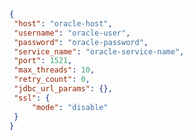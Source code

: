 
```json title="source.json"
{
 "host": "oracle-host",
 "username": "oracle-user",
 "password": "oracle-password",
 "service_name": "oracle-service-name",
 "port": 1521,
 "max_threads": 10,
 "retry_count": 0,
 "jdbc_url_params": {},
 "ssl": {
     "mode": "disable"
 }
}
```